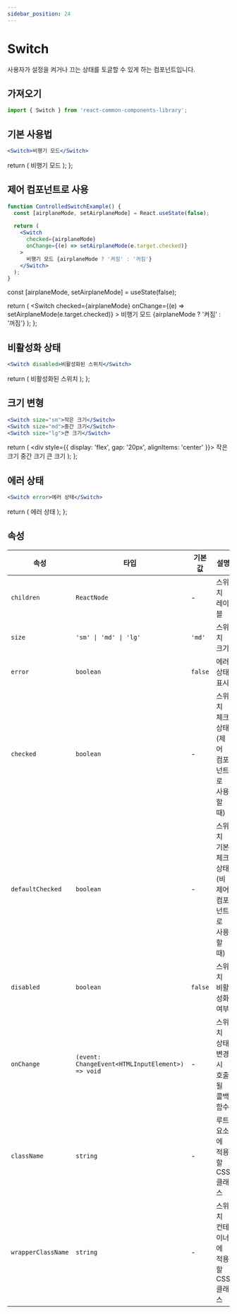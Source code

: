 ```yaml
---
sidebar_position: 24
---
```



# Switch

사용자가 설정을 켜거나 끄는 상태를 토글할 수 있게 하는 컴포넌트입니다.

## 가져오기

```jsx
import { Switch } from 'react-common-components-library';
```

## 기본 사용법

```jsx
<Switch>비행기 모드</Switch>
```

  return (
    <Switch>비행기 모드</Switch>
  );
};

<div className="component-preview">
  <BasicSwitchExample />
</div>

## 제어 컴포넌트로 사용

```jsx
function ControlledSwitchExample() {
  const [airplaneMode, setAirplaneMode] = React.useState(false);
  
  return (
    <Switch
      checked={airplaneMode}
      onChange={(e) => setAirplaneMode(e.target.checked)}
    >
      비행기 모드 {airplaneMode ? '켜짐' : '꺼짐'}
    </Switch>
  );
}
```

  const [airplaneMode, setAirplaneMode] = useState(false);
  
  return (
    <Switch
      checked={airplaneMode}
      onChange={(e) => setAirplaneMode(e.target.checked)}
    >
      비행기 모드 {airplaneMode ? '켜짐' : '꺼짐'}
    </Switch>
  );
};

<div className="component-preview">
  <ControlledSwitchExample />
</div>

## 비활성화 상태

```jsx
<Switch disabled>비활성화된 스위치</Switch>
```

  return (
    <Switch disabled>비활성화된 스위치</Switch>
  );
};

<div className="component-preview">
  <DisabledSwitchExample />
</div>

## 크기 변형

```jsx
<Switch size="sm">작은 크기</Switch>
<Switch size="md">중간 크기</Switch>
<Switch size="lg">큰 크기</Switch>
```

  return (
    <div style={{ display: 'flex', gap: '20px', alignItems: 'center' }}>
      <Switch size="sm">작은 크기</Switch>
      <Switch size="md">중간 크기</Switch>
      <Switch size="lg">큰 크기</Switch>
    </div>
  );
};

<div className="component-preview">
  <SizeSwitchExample />
</div>

## 에러 상태

```jsx
<Switch error>에러 상태</Switch>
```

  return (
    <Switch error>에러 상태</Switch>
  );
};

<div className="component-preview">
  <ErrorSwitchExample />
</div>

## 속성

| 속성 | 타입 | 기본값 | 설명 |
|------|------|--------|------|
| `children` | `ReactNode` | - | 스위치 레이블 |
| `size` | `'sm' \| 'md' \| 'lg'` | `'md'` | 스위치 크기 |
| `error` | `boolean` | `false` | 에러 상태 표시 |
| `checked` | `boolean` | - | 스위치 체크 상태 (제어 컴포넌트로 사용할 때) |
| `defaultChecked` | `boolean` | - | 스위치 기본 체크 상태 (비제어 컴포넌트로 사용할 때) |
| `disabled` | `boolean` | `false` | 스위치 비활성화 여부 |
| `onChange` | `(event: ChangeEvent<HTMLInputElement>) => void` | - | 스위치 상태 변경 시 호출될 콜백 함수 |
| `className` | `string` | - | 루트 요소에 적용할 CSS 클래스 |
| `wrapperClassName` | `string` | - | 스위치 컨테이너에 적용할 CSS 클래스 | 